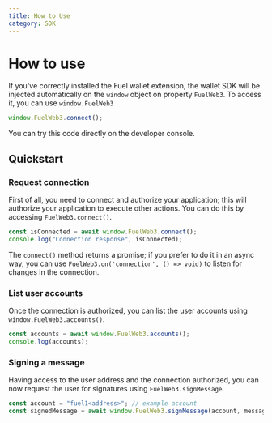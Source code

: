 ```yaml
---
title: How to Use
category: SDK
---
```


# How to use

If you've correctly installed the Fuel wallet extension, the wallet SDK will be injected automatically on the `window` object on property `FuelWeb3`. To access it, you can use `window.FuelWeb3`

```ts
window.FuelWeb3.connect();
```

You can try this code directly on the developer console.

## Quickstart

### Request connection

First of all, you need to connect and authorize your application; this will authorize your application to execute other actions. You can do this by accessing `FuelWeb3.connect()`.

```ts
const isConnected = await window.FuelWeb3.connect();
console.log("Connection response", isConnected);
```

The `connect()` method returns a promise; if you prefer to do it in an async way, you can use `FuelWeb3.on('connection', () => void)` to
listen for changes in the connection.

### List user accounts

Once the connection is authorized, you can list the user accounts using `window.FuelWeb3.accounts()`.

```ts
const accounts = await window.FuelWeb3.accounts();
console.log(accounts);
```

### Signing a message

Having access to the user address and the connection authorized, you can now request the user for signatures using `FuelWeb3.signMessage`.

```ts
const account = "fuel1<address>"; // example account
const signedMessage = await window.FuelWeb3.signMessage(account, message);
```
